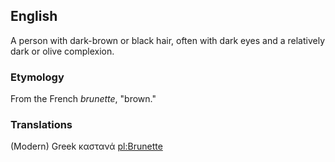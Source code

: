 ==English==
A person with dark-brown or black hair, often with dark eyes and a relatively dark or olive complexion.
===Etymology===
From the French ''brunette'', "brown."
===Translations===
(Modern) Greek καστανά
[[pl:Brunette]]